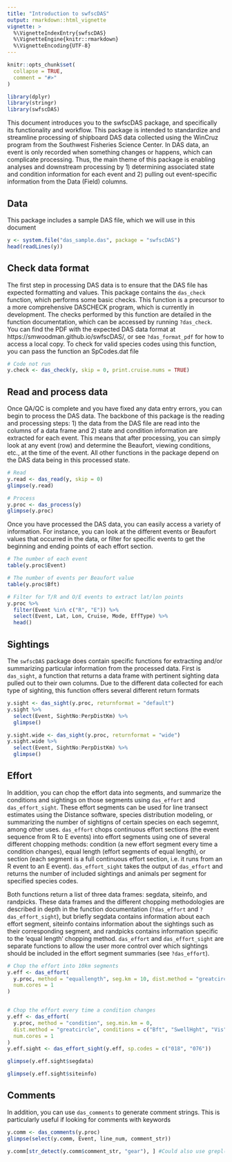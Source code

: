 ```yaml
---
title: "Introduction to swfscDAS"
output: rmarkdown::html_vignette
vignette: >
  %\VignetteIndexEntry{swfscDAS}
  %\VignetteEngine{knitr::rmarkdown}
  %\VignetteEncoding{UTF-8}
---
```

  
```r
knitr::opts_chunk$set(
  collapse = TRUE,
  comment = "#>"
)
```
  
```r
library(dplyr)
library(stringr)
library(swfscDAS)
```

This document introduces you to the swfscDAS package, and specifically its functionality and workflow. This package is intended to standardize and streamline processing of shipboard DAS data collected using the WinCruz program from the Southwest Fisheries Science Center. In DAS data, an event is only recorded when something changes or happens, which can complicate processing. Thus, the main theme of this package is enabling analyses and downstream processing by 1) determining associated state and condition information for each event and 2) pulling out event-specific information from the Data (Field) columns.

## Data

This package includes a sample DAS file, which we will use in this document

```r
y <- system.file("das_sample.das", package = "swfscDAS")
head(readLines(y))
```

## Check data format

The first step in processing DAS data is to ensure that the DAS file has expected formatting and values. This package contains the `das_check` function, which performs some basic checks. This function is a precursor to a more comprehensive DASCHECK program, which is currently in development. The checks performed by this function are detailed in the function documentation, which can be accessed by running `?das_check`. You can find the PDF with the expected DAS data format at https://smwoodman.github.io/swfscDAS/, or see `?das_format_pdf` for how to access a local copy. To check for valid species codes using this function, you can pass the function an SpCodes.dat file

```r
# Code not run
y.check <- das_check(y, skip = 0, print.cruise.nums = TRUE)
```

## Read and process data

Once QA/QC is complete and you have fixed any data entry errors, you can begin to process the DAS data. The backbone of this package is the reading and processing steps: 1) the data from the DAS file are read into the columns of a data frame and 2) state and condition information are extracted for each event. This means that after processing, you can simply look at any event (row) and determine the Beaufort, viewing conditions, etc., at the time of the event. All other functions in the package depend on the DAS data being in this processed state.

```r
# Read 
y.read <- das_read(y, skip = 0)
glimpse(y.read)

# Process
y.proc <- das_process(y)
glimpse(y.proc)
```

Once you have processed the DAS data, you can easily access a variety of information. For instance, you can look at the different events or Beaufort values that occurred in the data, or filter for specific events to get the beginning and ending points of each effort section. 

```r
# The number of each event
table(y.proc$Event)

# The number of events per Beaufort value
table(y.proc$Bft)

# Filter for T/R and O/E events to extract lat/lon points
y.proc %>% 
  filter(Event %in% c("R", "E")) %>% 
  select(Event, Lat, Lon, Cruise, Mode, EffType) %>% 
  head()
```

## Sightings

The `swfscDAS` package does contain specific functions for extracting and/or summarizing particular information from the processed data. First is `das_sight`, a function that returns a data frame with pertinent sighting data pulled out to their own columns. Due to the different data collected for each type of sighting, this function offers several different return formats

```r
y.sight <- das_sight(y.proc, returnformat = "default")
y.sight %>% 
  select(Event, SightNo:PerpDistKm) %>% 
  glimpse()

y.sight.wide <- das_sight(y.proc, returnformat = "wide")
y.sight.wide %>% 
  select(Event, SightNo:PerpDistKm) %>% 
  glimpse()
```

## Effort

In addition, you can chop the effort data into segments, and summarize the conditions and sightings on those segments using `das_effort` and `das_effort_sight`. These effort segments can be used for line transect estimates using the Distance software, species distribution modeling, or summarizing the number of sightigns of certain species on each segemnt, among other uses. `das_effort` chops continuous effort sections (the event sequence from R to E events) into effort segments using one of several different chopping methods: condition (a new effort segment every time a condition changes), equal length (effort segments of equal length), or section (each segment is a full continuous effort section, i.e. it runs from an R event to an E event). `das_effort_sight` takes the output of `das_effort` and returns the number of included sightings and animals per segment for specified species codes. 

Both functions return a list of three data frames: segdata, siteinfo, and randpicks. These data frames and the different chopping methodologies are described in depth in the function documentation (`?das_effort` and `?das_effort_sight`), but briefly segdata contains information about each effort segment, siteinfo contains information about the sightings such as their corresponding segment, and randpicks contains information specific to the 'equal length' chopping method. `das_effort` and `das_effort_sight` are separate functions to allow the user more control over which sightings should be included in the effort segment summaries (see `?das_effort`).

```r
# Chop the effort into 10km segments
y.eff <- das_effort(
  y.proc, method = "equallength", seg.km = 10, dist.method = "greatcircle", 
  num.cores = 1
)


# Chop the effort every time a condition changes
y.eff <- das_effort(
  y.proc, method = "condition", seg.min.km = 0, 
  dist.method = "greatcircle", conditions = c("Bft", "SwellHght", "Vis"), 
  num.cores = 1
)
y.eff.sight <- das_effort_sight(y.eff, sp.codes = c("018", "076"))

glimpse(y.eff.sight$segdata)

glimpse(y.eff.sight$siteinfo)
```

## Comments

In addition, you can use `das_comments` to generate comment strings. This is particularly useful if looking for comments with keywords

```r
y.comm <- das_comments(y.proc)
glimpse(select(y.comm, Event, line_num, comment_str))

y.comm[str_detect(y.comm$comment_str, "gear"), ] #Could also use grepl() here
```
